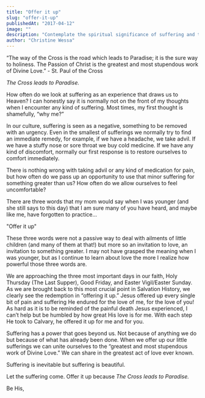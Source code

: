 ```yaml
---
title: "Offer it up"
slug: "offer-it-up"
publishedAt: "2017-04-12"
image: ""
description: "Contemplate the spiritual significance of suffering and the redemptive power of uniting personal trials with the Passion of Christ."
author: "Christine Wessa"
---
```


“The way of the Cross is the road which leads to Paradise; it is the sure way to holiness. The Passion of Christ is the greatest and most stupendous work of Divine Love.” - St. Paul of the Cross

_The Cross leads to Paradise._

How often do we look at suffering as an experience that draws us to Heaven? I can honestly say it is normally not on the front of my thoughts when I encounter any kind of suffering. Most times, my first thought is shamefully, “why me?”

In our culture, suffering is seen as a negative, something to be removed with an urgency. Even in the smallest of sufferings we normally try to find an immediate remedy, for example, if we have a headache, we take advil. If we have a stuffy nose or sore throat we buy cold medicine. If we have any kind of discomfort, normally our first response is to restore ourselves to comfort immediately.

There is nothing wrong with taking advil or any kind of medication for pain, but how often do we pass up an opportunity to use that minor suffering for something greater than us? How often do we allow ourselves to feel uncomfortable?

There are three words that my mom would say when I was younger (and she still says to this day) that I am sure many of you have heard, and maybe like me, have forgotten to practice...

"Offer it up"

These three words were not a passive way to deal with ailments of little children (and many of them at that!) but more so an invitation to love, an invitation to something greater. I may not have grasped the meaning when I was younger, but as I continue to learn about love the more I realize how powerful those three words are.

We are approaching the three most important days in our faith, Holy Thursday (The Last Supper), Good Friday, and Easter Vigil/Easter Sunday. As we are brought back to this most crucial point in Salvation History, we clearly see the redemption in “offering it up.” Jesus offered up every single bit of pain and suffering He endured for the love of me, for the love of you! As hard as it is to be reminded of the painful death Jesus experienced, I can’t help but be humbled by how great His love is for me. With each step He took to Calvary, he offered it up for me and for you.

Suffering has a power that goes beyond us. Not because of anything we do but because of what has already been done. When we offer up our little sufferings we can unite ourselves to the “greatest and most stupendous work of Divine Love.” We can share in the greatest act of love ever known.

Suffering is inevitable but suffering is beautiful.

Let the suffering come. Offer it up because *The Cross leads to Paradise.*

Be His,
